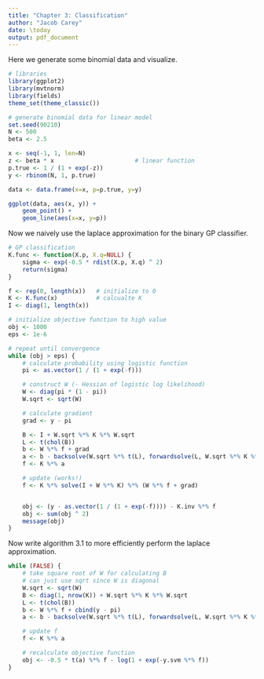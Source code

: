 ```yaml
---
title: "Chapter 3: Classification"
author: "Jacob Carey"
date: \today
output: pdf_document
---
```


Here we generate some binomial data and visualize.

```r
# libraries
library(ggplot2)
library(mvtnorm)
library(fields)
theme_set(theme_classic())

# generate binomial data for linear model
set.seed(90210)
N <- 500
beta <- 2.5

x <- seq(-1, 1, len=N)
z <- beta * x                       # linear function
p.true <- 1 / (1 + exp(-z))
y <- rbinom(N, 1, p.true)

data <- data.frame(x=x, p=p.true, y=y)

ggplot(data, aes(x, y)) +
    geom_point() +
    geom_line(aes(x=x, y=p))
```

Now we naively use the laplace approximation for the binary GP classifier.

```r
# GP classification
K.func <- function(X.p, X.q=NULL) {
    sigma <- exp(-0.5 * rdist(X.p, X.q) ^ 2)
    return(sigma)
}

f <- rep(0, length(x))   # initialize to 0 
K <- K.func(x)           # calcualte K
I <- diag(1, length(x))

# initialize objective function to high value
obj <- 1000
eps <- 1e-6

# repeat until convergence
while (obj > eps) {
    # calculate probability using logistic function
    pi <- as.vector(1 / (1 + exp(-f)))

    # construct W (- Hessian of logistic log likelihood)
    W <- diag(pi * (1 - pi))
    W.sqrt <- sqrt(W)

    # calculate gradient
    grad <- y - pi

    B <- I + W.sqrt %*% K %*% W.sqrt
    L <- t(chol(B))
    b <- W %*% f + grad
    a <- b - backsolve(W.sqrt %*% t(L), forwardsolve(L, W.sqrt %*% K %*% b))
    f <- K %*% a

    # update (works!)
    f <- K %*% solve(I + W %*% K) %*% (W %*% f + grad)


    obj <- (y - as.vector(1 / (1 + exp(-f)))) - K.inv %*% f
    obj <- sum(obj ^ 2)
    message(obj)
}
```

Now write algorithm 3.1 to more efficiently perform the laplace approximation.

```r

while (FALSE) {
    # take square root of W for calculating B
    # can just use sqrt since W is diagonal
    W.sqrt <- sqrt(W) 
    B <- diag(1, nrow(K)) + W.sqrt %*% K %*% W.sqrt
    L <- t(chol(B))
    b <- W %*% f + cbind(y - pi)
    a <- b - backsolve(W.sqrt %*% t(L), forwardsolve(L, W.sqrt %*% K %*% b))

    # update f
    f <- K %*% a

    # recalculate objective function
    obj <- -0.5 * t(a) %*% f - log(1 + exp(-y.svm %*% f))
}
```
